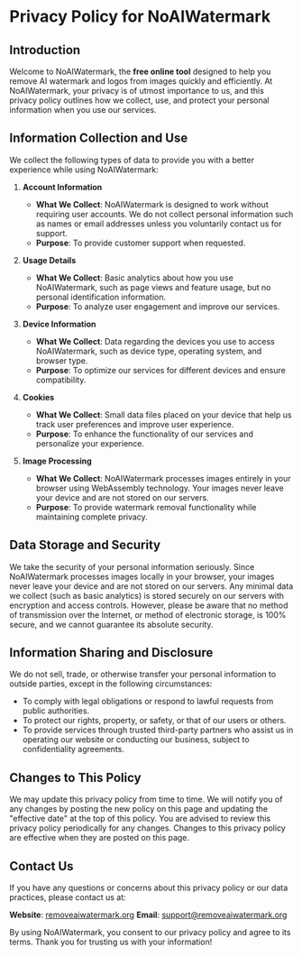 # Privacy Policy for NoAIWatermark

## Introduction

Welcome to NoAIWatermark, the **free online tool** designed to help you remove AI watermark and logos from images quickly and efficiently. At NoAIWatermark, your privacy is of utmost importance to us, and this privacy policy outlines how we collect, use, and protect your personal information when you use our services.

## Information Collection and Use

We collect the following types of data to provide you with a better experience while using NoAIWatermark:

1. **Account Information**

   - **What We Collect**: NoAIWatermark is designed to work without requiring user accounts. We do not collect personal information such as names or email addresses unless you voluntarily contact us for support.
   - **Purpose**: To provide customer support when requested.

2. **Usage Details**

   - **What We Collect**: Basic analytics about how you use NoAIWatermark, such as page views and feature usage, but no personal identification information.
   - **Purpose**: To analyze user engagement and improve our services.

3. **Device Information**

   - **What We Collect**: Data regarding the devices you use to access NoAIWatermark, such as device type, operating system, and browser type.
   - **Purpose**: To optimize our services for different devices and ensure compatibility.

4. **Cookies**

   - **What We Collect**: Small data files placed on your device that help us track user preferences and improve user experience.
   - **Purpose**: To enhance the functionality of our services and personalize your experience.

5. **Image Processing**
   - **What We Collect**: NoAIWatermark processes images entirely in your browser using WebAssembly technology. Your images never leave your device and are not stored on our servers.
   - **Purpose**: To provide watermark removal functionality while maintaining complete privacy.

## Data Storage and Security

We take the security of your personal information seriously. Since NoAIWatermark processes images locally in your browser, your images never leave your device and are not stored on our servers. Any minimal data we collect (such as basic analytics) is stored securely on our servers with encryption and access controls. However, please be aware that no method of transmission over the Internet, or method of electronic storage, is 100% secure, and we cannot guarantee its absolute security.

## Information Sharing and Disclosure

We do not sell, trade, or otherwise transfer your personal information to outside parties, except in the following circumstances:

- To comply with legal obligations or respond to lawful requests from public authorities.
- To protect our rights, property, or safety, or that of our users or others.
- To provide services through trusted third-party partners who assist us in operating our website or conducting our business, subject to confidentiality agreements.

## Changes to This Policy

We may update this privacy policy from time to time. We will notify you of any changes by posting the new policy on this page and updating the "effective date" at the top of this policy. You are advised to review this privacy policy periodically for any changes. Changes to this privacy policy are effective when they are posted on this page.

## Contact Us

If you have any questions or concerns about this privacy policy or our data practices, please contact us at:

**Website**: [removeaiwatermark.org](https://removeaiwatermark.org)
**Email**: [support@removeaiwatermark.org](mailto:support@removeaiwatermark.org)

By using NoAIWatermark, you consent to our privacy policy and agree to its terms. Thank you for trusting us with your information!
